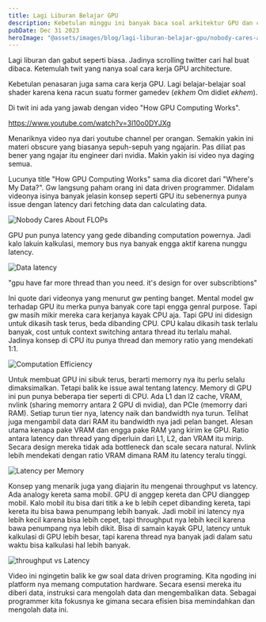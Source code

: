 ```yaml
---
title: Lagi Liburan Belajar GPU
description: Kebetulan minggu ini banyak baca soal arkitektur GPU dan cara kerjanya.
pubDate: Dec 31 2023
heroImage: "@assets/images/blog/lagi-liburan-belajar-gpu/nobody-cares-about-flops.png"
---
```





Lagi liburan dan gabut seperti biasa. Jadinya scrolling twitter cari hal buat dibaca. Ketemulah twit yang nanya soal cara kerja GPU architecture. 
<Tweet id="https://twitter.com/penberg/status/1739268985147834832" />

Kebetulan penasaran juga sama cara kerja GPU. Lagi belajar-belajar soal shader karena kena racun suatu former gamedev (*ekhem* Om didiet *ekhem*).

Di twit ini ada yang jawab dengan video "How GPU Computing Works".  

https://www.youtube.com/watch?v=3l10o0DYJXg

Menariknya video nya dari youtube channel per orangan. Semakin yakin ini materi obscure yang biasanya sepuh-sepuh yang ngajarin.
Pas diliat pas bener yang ngajar itu engineer dari nvidia. Makin yakin isi video nya daging semua.

Lucunya title "How GPU Computing Works" sama dia dicoret dari "Where's My Data?". Gw langsung paham orang ini data driven programmer.
Didalam videonya isinya banyak jelasin konsep seperti GPU itu sebenernya punya issue dengan latency dari fetching data dan calculating data.


<Image alt="Nobody Cares About FLOPs" src={nobodyCaresAboutFlop}/>

GPU pun punya latency yang gede dibanding computation powernya. Jadi kalo lakuin kalkulasi, memory bus nya banyak engga aktif karena nunggu latency.

<Image alt="Data latency" src={latency}/>

"gpu have far more thread than you need. it's design for over subscribtions"

Ini quote dari videonya yang menurut gw penting banget. Mental model gw terhadap GPU itu merka punya banyak core tapi engga genral purpose.
Tapi gw masih mikir mereka cara kerjanya kayak CPU aja. Tapi GPU ini didesign untuk dikasih task terus, beda dibanding CPU.
CPU kalau dikasih task terlalu banyak, cost untuk context switching antara thread itu terlalu mahal. Jadinya konsep di CPU itu punya thread dan memory ratio yang mendekati 1:1.

<Image alt="Computation Efficiency" src={efficiency}/>

Untuk membuat GPU ini sibuk terus, berarti memorry nya itu perlu selalu dimaksimalkan. Tetapi balik ke issue awal tentang latency. Memory di GPU ini pun punya beberapa tier seperti di CPU.
Ada L1 dan l2 cache, VRAM,  nvlink (sharing memorry antara 2 GPU di nvidia), dan PCIe (memorry dari RAM). Setiap turun tier nya, latency naik dan bandwidth nya turun.
Telihat juga mengambil data dari RAM itu bandwidth nya jadi pelan banget. Alesan utama kenapa pake VRAM dan engga pake RAM yang kirim ke GPU.
Ratio antara latency dan thread yang diperluin dari L1, L2, dan VRAM itu mirip. Secara design mereka tidak ada bottleneck dan scale secara natural. Nvlink lebih mendekati dengan ratio VRAM dimana RAM itu latency teralu tinggi.

<Image alt="Latency per Memory" src={latencyPerMemory}/>

Konsep yang menarik juga yang diajarin itu mengenai throughput vs latency. Ada analogy kereta sama mobil. GPU di anggep kereta dan CPU dianggep mobil.
Kalo mobil itu bisa dari titik a ke b lebih cepet dibanding kereta, tapi kereta itu bisa bawa penumpang lebih banyak.
Jadi mobil ini latency nya lebih kecil karena bisa lebih cepet, tapi throughput nya lebih kecil karena bawa penumpang nya lebih dikit.
Bisa di samain kayak GPU, latency untuk kalkulasi di GPU lebih besar, tapi karena thread nya banyak jadi dalam satu waktu bisa kalkulasi hal lebih banyak.

<Image alt="throughput vs Latency" src={throughputVsLatency}/>

Video ini ngingetin balik ke gw soal data driven programing. Kita ngoding ini platform nya memang computation hardware. Secara esensi mereka itu diberi data, instruksi cara mengolah data dan mengembalikan data.
Sebagai programmer kita fokusnya ke gimana secara efisien bisa memindahkan dan mengolah data ini.

